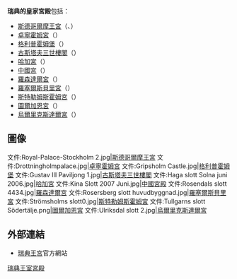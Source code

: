 '''瑞典的皇家宮殿'''包括：
*[[斯德哥爾摩王宮|斯德哥爾摩王宮]]（{{lang|sv|Stockholms slott}}、{{lang|sv|Kungliga slottet}}）
*[[卓寧霍姆宮|卓寧霍姆宮]]（{{lang|sv|Drottningholms slott}}）
*[[格利普霍姆堡|格利普霍姆堡]]（{{lang|sv|Gripsholms slott}}）
*[[古斯塔夫三世樓閣|古斯塔夫三世樓閣]]（{{lang|sv|Gustav III:s Paviljong}}）
*[[哈加宮|哈加宮]]（{{lang|sv|Haga slott}}）
*[[中國宮|中國宮]]（{{lang|sv|Kina slott}}）
*[[羅森達爾宮|羅森達爾宮]]（{{lang|sv|Rosendals slott}}）
*[[羅塞爾斯貝里宮|羅塞爾斯貝里宮]]（{{lang|sv|Rosersbergs slott}}）
*[[斯特勒姆斯霍姆宮|斯特勒姆斯霍姆宮]]（{{lang|sv|Strömsholms slott}}）
*[[圖爾加恩宮|圖爾加恩宮]]（{{lang|sv|Tullgarns slott}}）
*[[烏爾里克斯達爾宮|烏爾里克斯達爾宮]]（{{lang|sv|Ulriksdals slott}}）

==圖像==
<gallery>
文件:Royal-Palace-Stockholm 2.jpg|[[斯德哥爾摩王宮|斯德哥爾摩王宮]]
文件:Drottningholmpalace.jpg|[[卓寧霍姆宮|卓寧霍姆宮]]
文件:Gripsholm Castle.jpg|[[格利普霍姆堡|格利普霍姆堡]]
文件:Gustav III Paviljong 1.jpg|[[古斯塔夫三世樓閣|古斯塔夫三世樓閣]]
文件:Haga slott Solna juni 2006.jpg|[[哈加宮|哈加宮]]
文件:Kina Slott 2007 Juni.jpg|[[卓寧霍姆中國宮殿|中國宮殿]]
文件:Rosendals slott 4434.jpg|[[羅森達爾宮|羅森達爾宮]]
文件:Rosersberg slott huvudbyggnad.jpg|[[羅塞爾斯貝里宮|羅塞爾斯貝里宮]]
文件:Strömsholms slott0.jpg|[[斯特勒姆斯霍姆宮|斯特勒姆斯霍姆宮]]
文件:Tullgarns slott Södertälje.png|[[圖爾加恩宮|圖爾加恩宮]]
文件:Ulriksdal slott 2.jpg|[[烏爾里克斯達爾宮|烏爾里克斯達爾宮]]
</gallery>
==外部連結==
*[https://web.archive.org/web/20091227210349/http://www.kungahuset.se/dekungligaslotten.4.19ae4931022afdcff38000814.html 瑞典王宮]官方網站

[[Category:瑞典王室宮殿|]]